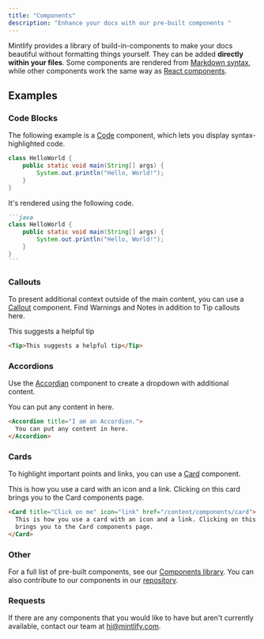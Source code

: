 ```yaml
---
title: "Components"
description: "Enhance your docs with our pre-built components "
---
```


Mintlify provides a library of build-in-components to make your docs beautiful without formatting things yourself. They can be added **directly within your files**. Some components are rendered from [Markdown syntax](https://www.markdownguide.org/basic-syntax/), while other components work the same way as [React components](https://reactjs.org/docs/components-and-props.html).

## Examples

### Code Blocks

The following example is a [Code](/content/code) component, which lets you display syntax-highlighted code.

```java
class HelloWorld {
    public static void main(String[] args) {
        System.out.println("Hello, World!");
    }
}
```

It's rendered using the following code.

````md
```java
class HelloWorld {
    public static void main(String[] args) {
        System.out.println("Hello, World!");
    }
}
```
````

### Callouts

To present additional context outside of the main content, you can use a [Callout](/content/components/callouts) component. Find Warnings and Notes in addition to Tip callouts here.

<Tip>This suggests a helpful tip</Tip>

```md
<Tip>This suggests a helpful tip</Tip>
```

### Accordions

Use the [Accordian](/content/components/accordion) component to create a dropdown with additional content.

<Accordion title="I am an Accordion.">
  You can put any content in here.
</Accordion>

```md
<Accordion title="I am an Accordion.">
  You can put any content in here.
</Accordion>
```

### Cards

To highlight important points and links, you can use a [Card](/content/components/card) component.

<Card title="Click on me" icon="link" href="/content/components/card">
  This is how you use a card with an icon and a link. Clicking on this card
  brings you to the Card components page.
</Card>

```md
<Card title="Click on me" icon="link" href="/content/components/card">
  This is how you use a card with an icon and a link. Clicking on this card
  brings you to the Card components page.
</Card>
```

### Other

For a full list of pre-built components, see our [Components library](/content/components). You can also contribute to our components in our [repository](https://github.com/mintlify/components).

### Requests

If there are any components that you would like to have but aren't currently available, contact our team at [hi@mintlify.com](mailto:hi@mintlify.com).
